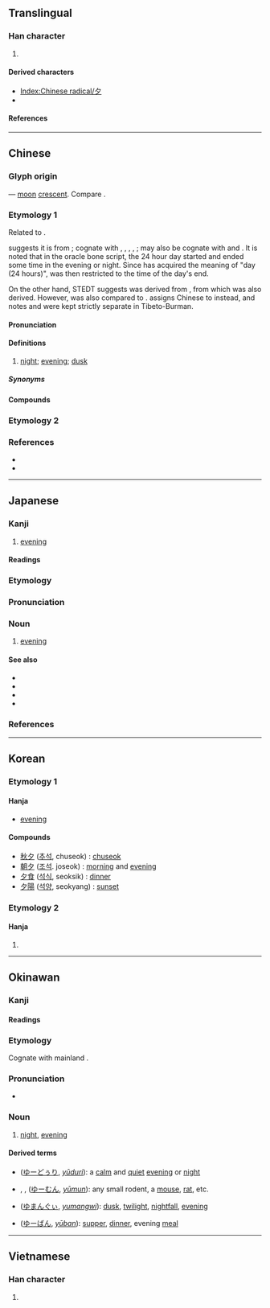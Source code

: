 {{also|タ}}
{{character info/new}}
==Translingual==
{{stroke order|strokes=3}}
{{stroke order|type=animate}}

===Han character===
{{Han char|rn=36|rad=夕|as=00|sn=3|four=27200|canj=NI|ids=⿴𠂊丶}}

# {{mul-kangxi radical-def}}

====Derived characters====
* [[Index:Chinese radical/夕]]
* {{l|mul|[[㐴]], [[𡚵]], [[𢗇]], [[𪭜]], [[汐]], [[𭥑]], [[𣏐]], [[㶤]], [[矽]], [[𣥛]], [[𧈷]], [[釸]], [[𬪼]], [[㒱]], [[㱑]], [[芕]], [[𥝘]], [[穸]], [[𧖪]], [[㱔]]}} <!-- Characters listed under a different radical. -->

====References====
{{Han ref|kx=0246.010|dkj=05749|dj=0487.040|hdz=20859.010|uh=5915}}

----

==Chinese==
{{zh-forms}}

===Glyph origin===
{{Han etyl}}
{{liushu|p}} — [[moon]] [[crescent]]. Compare {{zh-l|*月}}.

===Etymology 1===
Related to {{och-l|汐|evening tide}}.

{{zh-ref|Schuessler (2007)}} suggests it is from {{inh|zh|sit-pro|*s-r(j)ak||day; full day; to spend the night}}; cognate with {{cog|bo|ཞག||day (24 hours)}}, {{cog|lus|riak||to pass the night}}, {{cog|kac||tr=jaʔ⁵⁵|t=day (24 hours)}}, {{cog|my|ရက်||day (24 hours)}}, {{cog|lhu|há||night; to pass the night}}; may also be cognate with {{och-l|宿|to spend the night}} and {{och-l|昔|former times}}. It is noted that in the oracle bone script, the 24 hour day started and ended some time in the evening or night. Since {{zh-l|日|sun}} has acquired the meaning of "day (24 hours)", {{lang|zh|夕}} was then restricted to the time of the day's end.

On the other hand, STEDT suggests {{och-l|夕|evening; night}} was derived from {{inh|zh|sit-pro|*ja-n||night}}, from which {{och-l|夜|night}} was also derived. However, {{lang|zh|夕}} was also compared to {{inh|zh|sit-pro|*s-r(j)ak||day; full day; to spend the night}}. {{zh-ref|Schuessler (2007)}} assigns Chinese {{m|zh|夜}} to {{l|sit-pro|*ja|gloss=night}} instead, and notes {{l|sit-pro|*ja|gloss=night}} and {{l|sit-pro|*ryak|gloss=day (24 hours)}} were kept strictly separate in Tibeto-Burman.

====Pronunciation====
{{zh-pron
|m=夕
|m-s=
|c=zik6
|c-t=
|g=
|h=pfs=sip
|j=
|mb=
|md=sĭk
|mn=qz:si̍t/tw,xm,zz:se̍k/qz,tw:sia̍h/xm:siā
|mn_note=si̍t/se̍k - literary; sia̍h/siā - vernacular
|mn-t=sêg4
|w=5xxiq
|x=
|mc=y
|oc=y
|cat=n
}}

====Definitions====
{{zh-hanzi}}

# [[night]]; [[evening]]; [[dusk]]

=====Synonyms=====
{{zh-dial|晚上}}

====Compounds====
{{zh-der|夕陽|夕陽西下|今夕|夕照|只爭旦夕|一朝一夕|匪朝伊夕|夕月|今夕何夕|夕陽餘暉|夕暮|夕惕|吉夕|宿夕|前夕|命在旦夕|一夕|大除夕|巧夕|夕日|危在旦夕|寅憂夕惕|小除夕|七夕|夕陽工業|夕煙|夕曛|夕暉|夕拜|夕惕若厲|夕陽簫鼓|燈夕|朝行夕改|朝夕|旦夕之費|朝榮夕滅|朝夕難保|日夕|朝榮夕斃|朝發夕至|朝過夕改|朝不圖夕|旦夕禍福|朝思夕計|朝出夕改|朝榮夕悴|朝夕不倦|旦夕之危|昕夕|申旦達夕|朝更夕改|當夕|朝不謀夕|朝令夕改|禍在旦夕|朝不慮夕|旦夕|朝兢夕惕|朝聞夕死|朝聞夕改|既夕禮|晡夕|永夕|朝饔夕飧|朝思夕想|朝乾夕惕|朝不及夕|朝不保夕|月夕花朝|月夕|旦暮朝夕|晨夕|花晨月夕|除夕|西夕年|連朝接夕|終夕|花朝月夕|竟夕|夕食}}

===Etymology 2===
{{zh-see|穸}}

===References===
* {{R:twedu|A00839}}
* {{R:twedu|B03133-001-1}}

{{c|zh|Times of day}}

----

==Japanese==

===Kanji===
{{ja-kanji|grade=1|rs=夕00}}

# [[evening]]

====Readings====
{{ja-readings
|goon=じゃく<じやく
|kanon=せき
|kun=ゆう-<ゆふ-
}}

===Etymology===
{{ja-kanjitab|yomi=k|ゆう}}
{{rfe|ja}}

===Pronunciation===
{{ja-pron|ゆう|y=k|acc=0|acc_ref=DJR|acc2=1|acc2_ref=DJR}}

===Noun===
{{ja-noun|ゆう|hhira=ゆふ}}

# [[evening]]

====See also====
* {{ja-r|夕べ|ゆうべ}}
* {{ja-r|夕%暮れ|ゆう%ぐれ}}
* {{ja-r|夕%方|ゆう%がた}}
* {{ja-r|夕%食|ゆう%しょく}}

===References===
<references/>

{{c|ja|Times of day|sort=ゆう}}

----

==Korean==

===Etymology 1===

====Hanja====
{{ko-hanja/new|저녁|석}}

* [[evening]]

====Compounds====
* [[秋夕]] ([[추석]], chuseok) : [[chuseok]]
* [[朝夕]] ([[조석]]. joseok) : [[morning]] and [[evening]]
* [[夕食]] ([[석식]], seoksik) : [[dinner]]
* [[夕陽]] ([[석양]], seokyang) : [[sunset]]

===Etymology 2===

====Hanja====
{{ko-hanja/new|[[한]] [[움큼]]|사}}

# {{rfdef|ko|sort=夕00}}

----

==Okinawan==

===Kanji===
{{ryu-kanji}}

====Readings====
{{ryu-readings
|kun=ゆー-
}}

===Etymology===
Cognate with mainland {{cog|ja|夕|tr=yū}}.

===Pronunciation===
* {{IPA|ryu|/juː/|sort=ゆー}}

===Noun===
{{head|ryu|noun|hiragana|ゆー|romaji|yū|sort=ゆー}}

# [[night]], [[evening]]

====Derived terms====
{{der-top}}
* {{l|ryu|夕凪}} ([[ゆーどぅり]], ''[[yūduri]]''): a [[calm]] and [[quiet]] [[evening]] or [[night]]
* {{l|ryu|夕物}}, {{l|ryu|夜物}}, {{l|ryu|夜者}} ([[ゆーむん]], ''[[yūmun]]''): any small rodent, a [[mouse]], [[rat]], etc.
{{der-mid}}
* {{l|ryu|夕間暮}} ([[ゆまんぐぃ]], ''[[yumangwi]]''): [[dusk]], [[twilight]], [[nightfall]], [[evening]]
* {{l|ryu|夕飯}} ([[ゆーばん]], ''[[yūban]]''): [[supper]], [[dinner]], evening [[meal]]
{{der-bottom}}

{{c|ryu|Times of day|sort=ゆー}}

----

==Vietnamese==

===Han character===
{{vi-hantu|tịch|rs=夕00}}

# {{rfdef|vi|sort=夕00}}

[[Category:CJKV radicals| ]]